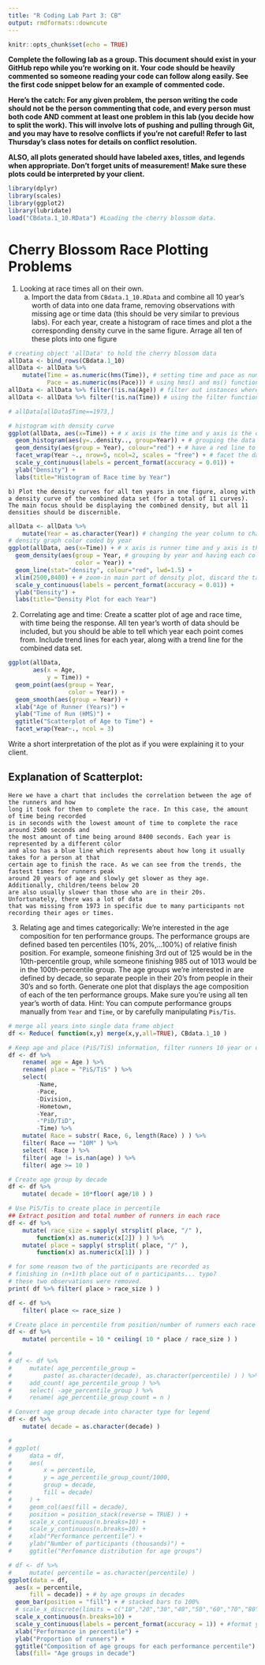 ```yaml
---
title: "R Coding Lab Part 3: CB"
output: rmdformats::downcute
---
```


```r
knitr::opts_chunk$set(echo = TRUE)
```

**Complete the following lab as a group. This document should exist in your GitHub repo while you're working on it. Your code should be heavily commented so someone reading your code can follow along easily. See the first code snippet below for an example of commented code.**

**Here's the catch: For any given problem, the person writing the code should not be the person commenting that code, and every person must both code AND comment at least one problem in this lab (you decide how to split the work). This will involve lots of pushing and pulling through Git, and you may have to resolve conflicts if you're not careful! Refer to last Thursday's class notes for details on conflict resolution.**

**ALSO, all plots generated should have labeled axes, titles, and legends when appropriate. Don't forget units of measurement! Make sure these plots could be interpreted by your client.**


```r
library(dplyr)
library(scales)
library(ggplot2)
library(lubridate)
load("CBdata.1_10.RData") #Loading the cherry blossom data.
```
# Cherry Blossom Race Plotting Problems

1) Looking at race times all on their own.
    a) Import the data from `CBdata.1_10.RData` and combine all 10 year's worth of data into one data frame, removing observations with missing age or time data (this should be very similar to previous labs). For each year, create a histogram of race times and plot a the corresponding density curve in the same figure. Arrage all ten of these plots into one figure

```r
# creating object 'allData' to hold the cherry blossom data
allData <- bind_rows(CBdata.1_10)
allData <- allData %>%
    mutate(Time = as.numeric(hms(Time)), # setting time and pace as numeric values,
           Pace = as.numeric(ms(Pace))) # using hms() and ms() functions to format them
allData <- allData %>% filter(!is.na(Age)) # filter out instances where age or time is not entered
allData <- allData %>% filter(!is.na(Time)) # using the filter function

# allData[allData$Time==1973,]

# histogram with density curve
ggplot(allData, aes(x=Time)) + # x axis is the time and y axis is the density of people within that time
  geom_histogram(aes(y=..density.., group=Year)) + # grouping the data by year
  geom_density(aes(group = Year), colour="red") + # have a red line to represent the density curve
  facet_wrap(Year ~., nrow=5, ncol=2, scales = "free") + # facet the data by year
  scale_y_continuous(labels = percent_format(accuracy = 0.01)) +
  ylab("Density") +
  labs(title="Histogram of Race time by Year")


```

    b) Plot the density curves for all ten years in one figure, along with a density curve of the combined data set (for a total of 11 curves). The main focus should be displaying the combined density, but all 11 densities should be discernible.

```r
allData <- allData %>%
    mutate(Year = as.character(Year)) # changing the year column to characters
# density graph color coded by year
ggplot(allData, aes(x=Time)) + # x axis is runner time and y axis is the density % of that time
  geom_density(aes(group = Year, # grouping by year and having each color of the line represented by year
                   color = Year)) +
  geom_line(stat="density", colour="red", lwd=1.5) +
  xlim(2500,8400) + # zoom-in main part of density plot, discard the tail. 8400 seconds = 2 hours 20 minutes
  scale_y_continuous(labels = percent_format(accuracy = 0.01)) +
  ylab("Density") +
  labs(title="Density Plot for each Year")

```



2) Correlating age and time: Create a scatter plot of age and race time, with time being the response. All ten year's worth of data should be included, but you should be able to tell which year each point comes from. Include trend lines for each year, along with a trend line for the combined data set.
```r
ggplot(allData,
       aes(x = Age,
           y = Time)) +
  geom_point(aes(group = Year,
                 color = Year)) +
  geom_smooth(aes(group = Year)) +
  xlab("Age of Runner (Years)") +
  ylab("Time of Run (HMS)") +
  ggtitle("Scatterplot of Age to Time") +
  facet_wrap(Year~., ncol = 3)

```

Write a short interpretation of the plot as if you were explaining it to your client.

## Explanation of Scatterplot:
```
Here we have a chart that includes the correlation between the age of the runners and how
long it took for them to complete the race. In this case, the amount of time being recorded
is in seconds with the lowest amount of time to complete the race around 2500 seconds and
the most amount of time being around 8400 seconds. Each year is represented by a different color
and also has a blue line which represents about how long it usually takes for a person at that
certain age to finish the race. As we can see from the trends, the fastest times for runners peak
around 20 years of age and slowly get slower as they age. Additionally, children/teens below 20
are also usually slower than those who are in their 20s. Unfortunately, there was a lot of data
that was missing from 1973 in specific due to many participants not recording their ages or times.
```


3) Relating age and times categorically:
We're interested in the age composition for ten performance groups. The performance groups are defined based ten percentiles (10%, 20%,...100%) of relative finish position. For example, someone finishing 3rd out of 125 would be in the 10th-percentile group, while someone finishing 985 out of 1013 would be in the 100th-percentile group.
The age groups we're interested in are defined by decade, so separate people in their 20's from people in their 30's and so forth.
Generate one plot that displays the age composition of each of the ten performance groups. Make sure you're using all ten year's worth of data.
Hint: You can compute performance groups manually from `Year` and `Time`, or by carefully manipulating `Pis/Tis`.

```r
# merge all years into single data frame object
df <- Reduce( function(x,y) merge(x,y,all=TRUE), CBdata.1_10 )

# Keep age and place (PiS/TiS) information, filter runners 10 year or older, drop missing age observation
df <- df %>%
    rename( age = Age ) %>%
    rename( place = "PiS/TiS" ) %>%
    select(
        -Name,
        -Pace,
        -Division,
        -Hometown,
        -Year,
        -"PiD/TiD",
        -Time) %>%
    mutate( Race = substr( Race, 6, length(Race) ) ) %>%
    filter( Race == "10M" ) %>%
    select( -Race ) %>%
    filter( age != is.nan(age) ) %>%
    filter( age >= 10 )

# Create age group by decade
df <- df %>%
    mutate( decade = 10*floor( age/10 ) )

# Use PiS/Tis to create place in percentile
## Extract position and total number of runners in each race
df <- df %>%
    mutate( race_size = sapply( strsplit( place, "/" ),
        function(x) as.numeric(x[2]) ) ) %>%
    mutate( place = sapply( strsplit( place, "/" ),
        function(x) as.numeric(x[1]) ) )

# for some reason two of the participants are recorded as
# finishing in (n+1)th place out of n participants... typo?
# these two observations were removed.
print( df %>% filter( place > race_size ) )

df <- df %>%
    filter( place <= race_size )

# Create place in percentile from position/number of runners each race 
df <- df %>%
    mutate( percentile = 10 * ceiling( 10 * place / race_size ) )

#
# df <- df %>%
#     mutate( age_percentile_group =
#         paste( as.character(decade), as.character(percentile) ) ) %>%
#     add_count( age_percentile_group ) %>%
#     select( -age_percentile_group ) %>%
#     rename( age_percentile_group_count = n )

# Convert age group decade into character type for legend
df <- df %>%
    mutate( decade = as.character(decade) )

#
# ggplot(
#     data = df,
#     aes(
#         x = percentile,
#         y = age_percentile_group_count/1000,
#         group = decade,
#         fill = decade)
#     ) +
#     geom_col(aes(fill = decade),
#     position = position_stack(reverse = TRUE) ) +
#     scale_x_continuous(n.breaks=10) +
#     scale_y_continuous(n.breaks=10) +
#     xlab("Performance percentile") +
#     ylab("Number of participants (thousands)") +
#     ggtitle("Perfomance distribution for age groups")

# df <- df %>%
#     mutate( percentile = as.character(percentile) )
ggplot(data = df,
  aes(x = percentile,
      fill = decade)) + # by age groups in decades
  geom_bar(position = "fill") + # stacked bars to 100%
  # scale_x_discrete(limits = c("10","20","30","40","50","60","70","80","90","100")) +
  scale_x_continuous(n.breaks=10) +
  scale_y_continuous(labels = percent_format(accuracy = 1)) + #format y-axis to be in %, rounded)
  xlab("Performance in percentile") +
  ylab("Proportion of runners") +
  ggtitle("Composition of age groups for each performance percentile") +
  labs(fill= "Age groups in decade")
  
```